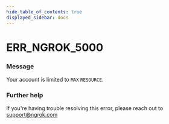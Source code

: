 ```yaml
---
hide_table_of_contents: true
displayed_sidebar: docs
---
```



# ERR_NGROK_5000

### Message

Your account is limited to `MAX` `RESOURCE`.

<ErrorDetails error="err_ngrok_5000" />

### Further help

If you're having trouble resolving this error, please reach out to [support@ngrok.com](mailto:support@ngrok.com?subject=Help%20with%20ERR_NGROK_5000)
